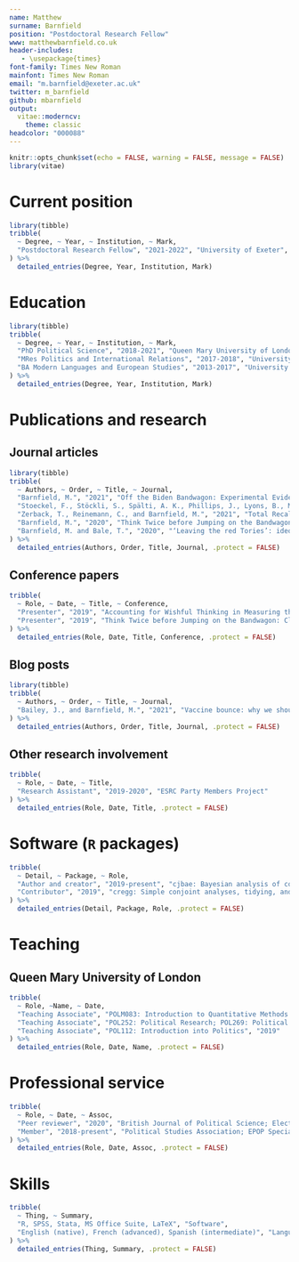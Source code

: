 ```yaml
---
name: Matthew
surname: Barnfield
position: "Postdoctoral Research Fellow"
www: matthewbarnfield.co.uk
header-includes: 
   - \usepackage{times}
font-family: Times New Roman
mainfont: Times New Roman
email: "m.barnfield@exeter.ac.uk"
twitter: m_barnfield
github: mbarnfield
output: 
  vitae::moderncv:
    theme: classic
headcolor: "000088"
---
```


```r
knitr::opts_chunk$set(echo = FALSE, warning = FALSE, message = FALSE)
library(vitae)
```

# Current position

```r
library(tibble)
tribble(
  ~ Degree, ~ Year, ~ Institution, ~ Mark,
  "Postdoctoral Research Fellow", "2021-2022", "University of Exeter", "College of Social Sciences & International Studies"
) %>% 
  detailed_entries(Degree, Year, Institution, Mark)
```

# Education

```r
library(tibble)
tribble(
  ~ Degree, ~ Year, ~ Institution, ~ Mark,
  "PhD Political Science", "2018-2021", "Queen Mary University of London", "supervised by Philip Cowley and Javier Sajuria. Funded by a +3 ESRC studentship",
  "MRes Politics and International Relations", "2017-2018", "University of Bath", "supervised by Peter Allen and Aurelien Mondon. Awarded with Distinction",
  "BA Modern Languages and European Studies", "2013-2017", "University of Bath", "First-class Hons. Awarded Gordon Horner Prize for highest overall performance"
) %>% 
  detailed_entries(Degree, Year, Institution, Mark)
```

# Publications and research

## Journal articles

```r
library(tibble)
tribble(
  ~ Authors, ~ Order, ~ Title, ~ Journal,
  "Barnfield, M.", "2021", "Off the Biden Bandwagon: Experimental Evidence on the Effects of State Polls in the 2020 U.S. Presidential Election", "Under Review",
  "Stoeckel, F., Stöckli, S., Spälti, A. K., Phillips, J., Lyons, B., Mérola, V., Reifler, J., Barnfield, M., and Szewach, P.", "2021", "Stamping the vaccine passport? Public support for lifting COVID-19 related restrictions for vaccinated citizens in France, Germany, and Sweden", "Under Review",
  "Zerback, T., Reinemann, C., and Barnfield, M.", "2021", "Total Recall? Examining the accuracy of poll recall during an election campaign", "\\href{https://www.tandfonline.com/doi/full/10.1080/15205436.2021.1936559}{Mass Communication and Society}",
  "Barnfield, M.", "2020", "Think Twice before Jumping on the Bandwagon: Clarifying Concepts in Research on the Bandwagon Effect", "\\href{https://journals.sagepub.com/doi/full/10.1177/1478929919870691}{Political Studies Review}",
  "Barnfield, M. and Bale, T.", "2020", "‘Leaving the red Tories’: ideology, leaders, and why party members quit", "\\href{https://journals.sagepub.com/doi/full/10.1177/1354068820962035}{Party Politics}"
) %>% 
  detailed_entries(Authors, Order, Title, Journal, .protect = FALSE)


```

## Conference papers


```r
tribble(
  ~ Role, ~ Date, ~ Title, ~ Conference,
  "Presenter", "2019", "Accounting for Wishful Thinking in Measuring the Effect of Expectations on Vote Choice", "Annual conference of Elections, Public Opinion and Parties group",
  "Presenter", "2019", "Think Twice before Jumping on the Bandwagon: Clarifying Concepts in Research on the Bandwagon Effect", "Montréal-Leuven Winter School"
) %>% 
  detailed_entries(Role, Date, Title, Conference, .protect = FALSE)


```


## Blog posts

```r
library(tibble)
tribble(
  ~ Authors, ~ Order, ~ Title, ~ Journal,
  "Bailey, J., and Barnfield, M.", "2021", "Vaccine bounce: why we should take it with a pinch of salt", "\\href{https://ukandeu.ac.uk/vaccine-bounce-why-we-should-take-it-with-a-pinch-of-salt/}{UK in a Changing Europe}"
) %>% 
  detailed_entries(Authors, Order, Title, Journal, .protect = FALSE)


```

   
## Other research involvement

```r
tribble(
  ~ Role, ~ Date, ~ Title,
  "Research Assistant", "2019-2020", "ESRC Party Members Project"
) %>% 
  detailed_entries(Role, Date, Title, .protect = FALSE)


```

# Software (`R` packages)

```r
tribble(
  ~ Detail, ~ Package, ~ Role,
  "Author and creator", "2019-present", "cjbae: Bayesian analysis of conjoint experiments",
  "Contributor", "2019", "cregg: Simple conjoint analyses, tidying, and visualisation"
) %>% 
  detailed_entries(Detail, Package, Role, .protect = FALSE)


```   

# Teaching

## Queen Mary University of London

```r
tribble(
  ~ Role, ~Name, ~ Date,
  "Teaching Associate", "POLM083: Introduction to Quantitative Methods (Postgraduate)", "2020-2021", 
  "Teaching Associate", "POL252: Political Research; POL269: Political Data Research", "2020",
  "Teaching Associate", "POL112: Introduction into Politics", "2019"
) %>% 
  detailed_entries(Role, Date, Name, .protect = FALSE)


```   


# Professional service

```r
tribble(
  ~ Role, ~ Date, ~ Assoc,
  "Peer reviewer", "2020", "British Journal of Political Science; Electoral Studies",
  "Member", "2018-present", "Political Studies Association; EPOP Specialist Group",
) %>% 
  detailed_entries(Role, Date, Assoc, .protect = FALSE)


``` 


# Skills

```r
tribble(
  ~ Thing, ~ Summary,
  "R, SPSS, Stata, MS Office Suite, LaTeX", "Software", 
  "English (native), French (advanced), Spanish (intermediate)", "Languages"
) %>% 
  detailed_entries(Thing, Summary, .protect = FALSE)


``` 



